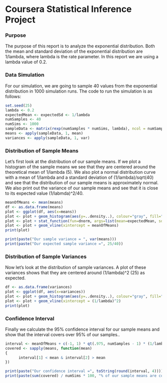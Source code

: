 Coursera Statistical Inference Project
========================================================
### Purpose
The purpose of this report is to analyze the exponential distribution. Both the mean and standard deviation of the exponential distribution are 1/lambda, where lambda is the rate parameter. In this report we are using a lambda value of 0.2.

### Data Simulation
For our simulation, we are going to sample 40 values from the exponential distribution in 1000 simulation runs. The code to run the simulation is as follows:

```r
set.seed(25)
lambda <- 0.2
expectedMean <- expectedSd <- 1/lambda
numSamples <- 40
numSims <- 1000
sampleData <- matrix(rexp(numSamples * numSims, lambda), ncol = numSamples)
means <- apply(sampleData, 1, mean)
variances <- apply(sampleData, 1, var)
```
### Distribution of Sample Means
Let's first look at the distribution of our sample means. If we plot a histogram of the sample means we see that they are centered around the theoretical mean of 1/lambda (5). We also plot a normal distribution curve with a mean of 1/lambda and a standard deviation of (1/lambda)/sqrt(40) and see that the distribution of our sample means is approximately normal. We also print out the variance of our sample means and see that it is close to its expected value (1/labmda)^2/40.
``` r
meanOfMeans <- mean(means)
df <- as.data.frame(means)
plot <- ggplot(df, aes(x=means)) 
plot <- plot + geom_histogram(aes(y=..density..), colour="gray", fill="#daf0dd", binwidth=0.1)
plot <- plot + stat_function(fun=dnorm, args=list(mean=expectedMean, sd=expectedSd/sqrt(40)))
plot <- plot + geom_vline(xintercept = meanOfMeans)
print(plot)

print(paste("Our sample variance = ", var(means)))
print(paste("Our expected sample variance =", 25/40))
```

### Distribution of Sample Variances
Now let's look at the distribution of sample variances. A plot of these variances shows that they are centered around (1/lambda)^2 (25) as expected.

``` r
df <- as.data.frame(variances)
plot <- ggplot(df, aes(x=variances)) 
plot <- plot + geom_histogram(aes(y=..density..), colour="gray", fill="#daf0dd", binwidth=10)
plot <- plot + geom_vline(xintercept = (1/lambda)^2)
print(plot)
```

### Confidence Interval
Finally we calculate the 95% confidence interval for our sample means and show that the interval covers over 95% of our samples..
``` r
interval <- meanOfMeans + c(-1, 1) * qt(.975, numSamples - 1) * (1/lambda) / sqrt(numSamples)
covered <- sapply(means, function(mean)
{
      interval[1] < mean & interval[2] > mean 
})

print(paste("Our confidence interval =", toString(round(interval, 4))))
print(paste(sum(covered) / numSims * 100, "% of our sample means are covered by this interval.", sep=""))
```









